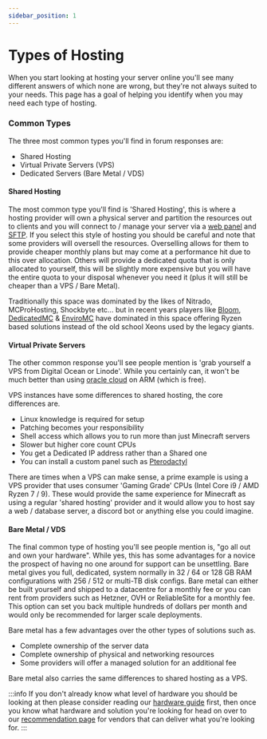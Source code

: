 ```yaml
---
sidebar_position: 1
---
```


# Types of Hosting

When you start looking at hosting your server online you'll see many different answers of which none are wrong, but they're not always suited to your needs. This page has a goal of helping you identify when you may need each type of hosting.

### Common Types

The three most common types you'll find in forum responses are:
- Shared Hosting
- Virtual Private Servers (VPS)
- Dedicated Servers (Bare Metal / VDS)

#### Shared Hosting

The most common type you'll find is 'Shared Hosting', this is where a hosting provider will own a physical server and partition the resources out to clients and you will connect to / manage your server via a [web panel](panels) and [SFTP](sftp). If you select this style of hosting you should be careful and note that some providers will oversell the resources. Overselling allows for them to provide cheaper monthly plans but may come at a performance hit due to this over allocation. Others will provide a dedicated quota that is only allocated to yourself, this will be slightly more expensive but you will have the entire quota to your disposal whenever you need it (plus it will still be cheaper than a VPS / Bare Metal).

Traditionally this space was dominated by the likes of Nitrado, MCProHosting, Shockbyte etc... but in recent years players like [Bloom](https://bloom.host), [DedicatedMC](https://dedicatedmc.io) & [EnviroMC](https://enviromc.host) have dominated in this space offering Ryzen based solutions instead of the old school Xeons used by the legacy giants.

#### Virtual Private Servers

The other common response you'll see people mention is 'grab yourself a VPS from Digital Ocean or Linode'. While you certainly can, it won't be much better than using [oracle cloud](/guides/oracle-cloud) on ARM (which is free). 

VPS instances have some differences to shared hosting, the core differences are.
- Linux knowledge is required for setup
- Patching becomes your responsibility
- Shell access which allows you to run more than just Minecraft servers
- Slower but higher core count CPUs
- You get a Dedicated IP address rather than a Shared one
- You can install a custom panel such as [Pterodactyl](panels#pterodactyl)

There are times when a VPS can make sense, a prime example is using a VPS provider that uses consumer 'Gaming Grade' CPUs (Intel Core i9 / AMD Ryzen 7 / 9). These would provide the same experience for Minecraft as using a regular 'shared hosting' provider and it would allow you to host say a web / database server, a discord bot or anything else you could imagine.

#### Bare Metal / VDS

The final common type of hosting you'll see people mention is, "go all out and own your hardware". While yes, this has some advantages for a novice the prospect of having no one around for support can be unsettling. Bare metal gives you full, dedicated, system normally in 32 / 64 or 128 GB RAM configurations with 256 / 512 or multi-TB disk configs. Bare metal can either be built yourself and shipped to a datacentre for a monthly fee or you can rent from providers such as Hetzner, OVH or ReliableSite for a monthly fee. This option can set you back multiple hundreds of dollars per month and would only be recommended for larger scale deployments.

Bare metal has a few advantages over the other types of solutions such as.
- Complete ownership of the server data
- Complete ownership of physical and networking resources
- Some providers will offer a managed solution for an additional fee

Bare metal also carries the same differences to shared hosting as a VPS.

:::info
If you don't already know what level of hardware you should be looking at then please consider reading our [hardware guide](hardware) first, then once you know what hardware and solution you're looking for head on over to our [recommendation page](advice) for vendors that can deliver what you're looking for.
:::
